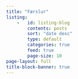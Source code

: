 ```yaml
---
title: "Færslur"
listing:
    -   id: listing-blog
        contents: posts
        sort: "date desc"
        type: default
        categories: true
        feed: true
        page-size: 10
page-layout: full
title-block-banner: true
---
```



::: {#listing-blog}
:::